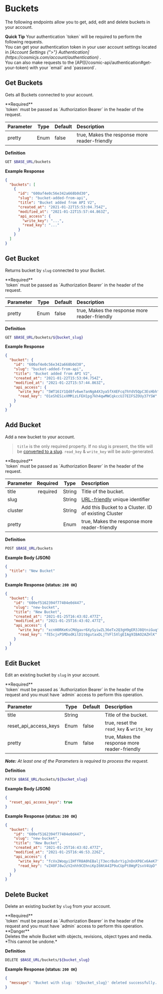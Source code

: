 
# Buckets

The following endpoints allow you to get, add, edit and delete buckets in your account.

<Callout emoji="✅">
  <strong>Quick Tip</strong>
  Your authentication `token` will be required to perform the following requests.
  <br />
  You can get your authentication token in your user account settings located in
  <i>
    [Account Settings {">"}
    Authentication](https://cosmicjs.com/account/authentication)
  </i>
  .
  <br />
  You can also make requests to the [API](/cosmic-api/authentication#get-your-token)
  with your `email` and `password`.
</Callout>

## Get Buckets

Gets all Buckets connected to your account.

<Callout emoji="⚠">
  **Required**
  <br />
  `token` must be passed as `Authorization Bearer` in the header of the request.
</Callout>

| Parameter | Type | Default | Description                                   |
| :-------- | :--: | :------ | :-------------------------------------------- |
| pretty    | Enum | false   | true, Makes the response more reader-friendly |

**Definition**

```bash
GET $BASE_URL/buckets
```

**Example Response**

```json
{
  "buckets": [
    {
      "id": "600af4e0c56e342a668b0d30",
      "slug": "bucket-added-from-api",
      "title": "Bucket added from API V2",
      "created_at": "2021-01-22T15:53:04.754Z",
      "modified_at": "2021-01-22T15:57:44.863Z",
      "api_access": {
        "write_key": "...",
        "read_key": "..."
      }
    }
  ]
}
```

## Get Bucket

Returns bucket by `slug` connected to your Bucket.

<Callout emoji="⚠">
  **Required**
  <br />
  `token` must be passed as `Authorization Bearer` in the header of the request.
</Callout>

| Parameter | Type | Default | Description                                   |
| :-------- | :--: | :------ | :-------------------------------------------- |
| pretty    | Enum | false   | true, Makes the response more reader-friendly |

**Definition**

```bash
GET $BASE_URL/buckets/${bucket_slug}
```

**Example Response**

```json
{
  "bucket": {
    "id": "600af4e0c56e342a668b0d30",
    "slug": "bucket-added-from-api",
    "title": "Bucket added from API V2",
    "created_at": "2021-01-22T15:53:04.754Z",
    "modified_at": "2021-01-22T15:57:44.863Z",
    "api_access": {
      "write_key": "5WT161Y1Qd8fv6we7anNgA4X3ya5fX4EFcq7hYdV5QpC3EsHbh",
      "read_key": "O1eShESixXMMizLFEH1pg7kh4qwMWCqkccUJ7EIFSZOUy37YSW"
    }
  }
}
```

## Add Bucket

Add a new bucket to your account.

> `title` is the only required property. If no slug is present, the title will be [converted to a slug](https://www.npmjs.com/package/url-slug).
> `read_key` & `write_key` will be auto-generated.

<Callout emoji="⚠">
  **Required**
  <br />
  `token` must be passed as `Authorization Bearer` in the header of the request.
</Callout>

| Parameter | Required |  Type  | Description                                                              |
| :-------- | :------: | :----: | :----------------------------------------------------------------------- |
| title     | required | String | Title of the bucket.                                                     |
| slug      |          | String | [URL-friendly](https://www.npmjs.com/package/url-slug) unique identifier |
| cluster   |          | String | Add this Bucket to a Cluster. ID of existing Cluster                     |
| pretty    |          |  Enum  | true, Makes the response more reader-friendly                            |

**Definition**

```bash
POST $BASE_URL/buckets
```

**Example Body (JSON)**

```json
{
  "title": "New Bucket"
}
```

**Example Response (status: `200 OK`)**

```json
{
  "bucket": {
    "id": "600ef5162394f77404e0d447",
    "slug": "new-bucket",
    "title": "New Bucket",
    "created_at": "2021-01-25T16:43:02.477Z",
    "modified_at": "2021-01-25T16:43:02.477Z",
    "api_access": {
      "write_key": "xcnH0RKeKsCMdgavr6XySyiwZL36eTx2Q3gH9gER3J8QtniGuq",
      "read_key": "fE5cjxPSMDodKilD1t6gutaxDLjTVFl5XlgEIAg9IBAO2AZHlK"
    }
  }
}
```

## Edit Bucket

Edit an existing bucket by `slug` in your account.

<Callout emoji="⚠">
  **Required**
  <br />
  `token` must be passed as `Authorization Bearer` in the header of the request
  and you must have `admin` access to perform this operation.
</Callout>

| Parameter             |  Type  | Default | Description                                   |
| :-------------------- | :----: | :------ | :-------------------------------------------- |
| title                 | String |         | Title of the bucket.                          |
| reset_api_access_keys |  Enum  | false   | true, reset the `read_key` & `write_key`      |
| pretty                |  Enum  | false   | true, Makes the response more reader-friendly |

_**Note:** At least one of the Parameters is required to process the request._

**Definition**

```bash
PATCH $BASE_URL/buckets/${bucket_slug}
```

**Example Body (JSON)**

```json
{
  "reset_api_access_keys": true
}
```

**Example Response (status: `200 OK`)**

```json
{
  "bucket": {
    "id": "600ef5162394f77404e0d447",
    "slug": "new-bucket",
    "title": "New Bucket",
    "created_at": "2021-01-25T16:43:02.477Z",
    "modified_at": "2021-01-25T16:46:53.226Z",
    "api_access": {
      "write_key": "fcVx2WoqyiIHffR8A0hEBaljT3ecrBubrYigJnDnXP8Cx6AeK7",
      "read_key": "vZ40FJ8wJzV2nhh9CEhniKpI6NtA4IP9uCUpPt8WgP2sxV4UpD"
    }
  }
}
```

## Delete Bucket

Delete an existing bucket by `slug` from your account.

<Callout emoji="⚠">
  **Required**
  <br />
  `token` must be passed as `Authorization Bearer` in the header of the request
  and you must have `admin` access to perform this operation.
</Callout>

<Callout emoji="❗">
  **Danger**
  <br />
  Deletes the whole Bucket with objects, revisions, object types and media.
  *This cannot be undone.*
</Callout>

**Definition**

```bash
DELETE $BASE_URL/buckets/${bucket_slug}
```

**Example Response (status: `200 OK`)**

```json
{
  "message": "Bucket with slug: '${bucket_slug}' deleted successfully.'"
}
```
